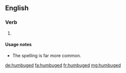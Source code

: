 ==English==

===Verb===
{{head|en}}

# {{en-past of|humbug}}

====Usage notes====
* The spelling {{term|humbugged}} is far more common.

[[de:humbuged]]
[[fa:humbuged]]
[[fr:humbuged]]
[[mg:humbuged]]